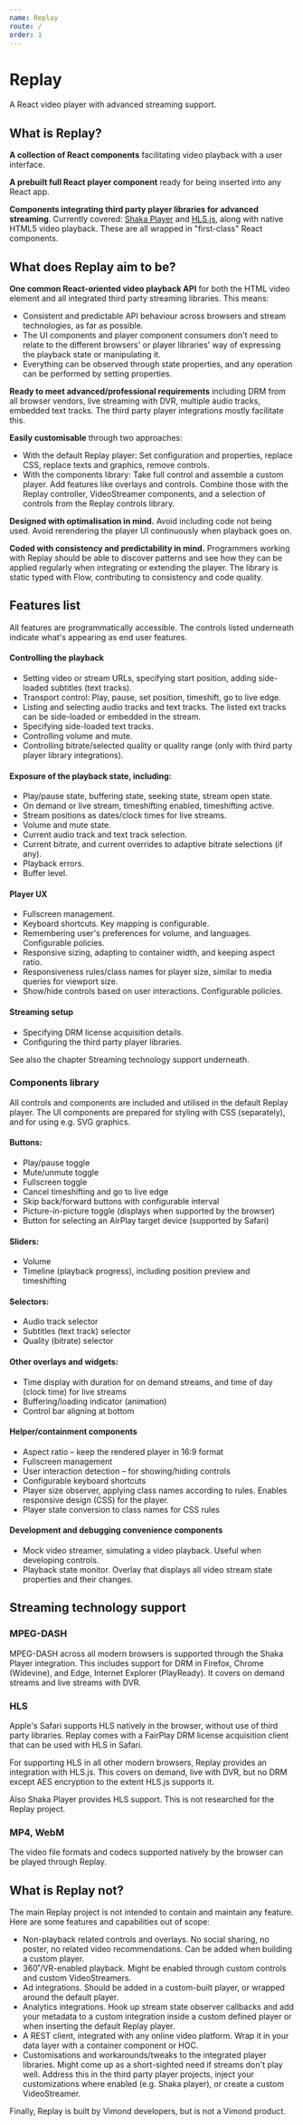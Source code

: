 ```yaml
---
name: Replay
route: /
order: 1
---
```



# Replay

A React video player with advanced streaming support.

<Playground>
  <Replay
    source={{ streamUrl: 'https://d3sifrqo4fwaek.cloudfront.net/1920x1080/manifest.m3u8', startPosition: 2 }}
    initialPlaybackProps={{ isPaused: true }} >
    <HlsjsVideoStreamer/>
  </Replay>
</Playground>

## What is Replay?

**A collection of React components** facilitating video playback with a user interface.

**A prebuilt full React player component** ready for being inserted into any React app.

**Components integrating third party player libraries for advanced streaming**. Currently covered: [Shaka Player](https://shaka-player-demo.appspot.com/) and [HLS.js](https://github.com/video-dev/hls.js/), along with native HTML5 video playback. These are all wrapped in "first-class" React components.

## What does Replay aim to be?

**One common React-oriented video playback API** for both the HTML video element and all integrated third party streaming libraries. This means:

* Consistent and predictable API behaviour across browsers and stream technologies, as far as possible.
* The UI components and player component consumers don't need to relate to the different browsers' or player libraries' way of expressing the playback state or manipulating it.
* Everything can be observed through state properties, and any operation can be performed by setting properties.

**Ready to meet advanced/professional requirements** including DRM from all browser vendors, live streaming with DVR, multiple audio tracks, embedded text tracks. The third party player integrations mostly facilitate this.

**Easily customisable** through two approaches:

* With the default Replay player: Set configuration and properties, replace CSS, replace texts and graphics, remove controls.
* With the components library: Take full control and assemble a custom player. Add features like overlays and controls. Combine those with the Replay controller, VideoStreamer components, and a selection of controls from the Replay controls library.

**Designed with optimalisation in mind.** Avoid including code not being used. Avoid rerendering the player UI continuously when playback goes on.

**Coded with consistency and predictability in mind.** Programmers working with Replay should be able to discover patterns and see how they can be applied regularly when integrating or extending the player. The library is static typed with Flow, contributing to consistency and code quality.

## Features list

All features are programmatically accessible. The controls listed underneath indicate what's appearing as end user features.

#### Controlling the playback

* Setting video or stream URLs, specifying start position, adding side-loaded subtitles (text tracks).
* Transport control: Play, pause, set position, timeshift, go to live edge.
* Listing and selecting audio tracks and text tracks. The listed ext tracks can be side-loaded or embedded in the stream.
* Specifying side-loaded text tracks.
* Controlling volume and mute.
* Controlling bitrate/selected quality or quality range (only with third party player library integrations).

#### Exposure of the playback state, including:

* Play/pause state, buffering state, seeking state, stream open state.
* On demand or live stream, timeshifting enabled, timeshifting active.
* Stream positions as dates/clock times for live streams.
* Volume and mute state.
* Current audio track and text track selection.
* Current bitrate, and current overrides to adaptive bitrate selections (if any).
* Playback errors.
* Buffer level.

#### Player UX

* Fullscreen management.
* Keyboard shortcuts. Key mapping is configurable.
* Remembering user's preferences for volume, and languages. Configurable policies.
* Responsive sizing, adapting to container width, and keeping aspect ratio.
* Responsiveness rules/class names for player size, similar to media queries for viewport size.
* Show/hide controls based on user interactions. Configurable policies.

#### Streaming setup

* Specifying DRM license acquisition details.
* Configuring the third party player libraries.

See also the chapter Streaming technology support underneath.

### Components library

All controls and components are included and utilised in the default Replay player. The UI components are prepared for styling with CSS (separately), and for using e.g. SVG graphics.

#### Buttons:

* Play/pause toggle
* Mute/unmute toggle
* Fullscreen toggle
* Cancel timeshifting and go to live edge
* Skip back/forward buttons with configurable interval
* Picture-in-picture toggle (displays when supported by the browser)
* Button for selecting an AirPlay target device (supported by Safari)

#### Sliders:

* Volume
* Timeline (playback progress), including position preview and timeshifting

#### Selectors:

* Audio track selector
* Subtitles (text track) selector
* Quality (bitrate) selector

#### Other overlays and widgets:

* Time display with duration for on demand streams, and time of day (clock time) for live streams
* Buffering/loading indicator (animation)
* Control bar aligning at bottom

#### Helper/containment components

* Aspect ratio – keep the rendered player in 16:9 format
* Fullscreen management
* User interaction detection – for showing/hiding controls
* Configurable keyboard shortcuts
* Player size observer, applying class names according to rules. Enables responsive design (CSS) for the player.
* Player state conversion to class names for CSS rules

#### Development and debugging convenience components

* Mock video streamer, simulating a video playback. Useful when developing controls.
* Playback state monitor. Overlay that displays all video stream state properties and their changes.

## Streaming technology support

### MPEG-DASH

MPEG-DASH across all modern browsers is supported through the Shaka Player integration. This includes support for DRM in Firefox, Chrome (Widevine), and Edge, Internet Explorer (PlayReady). It covers on demand streams and live streams with DVR.

### HLS

Apple's Safari supports HLS natively in the browser, without use of third party libraries. Replay comes with a FairPlay DRM license acquisition client that can be used with HLS in Safari.

For supporting HLS in all other modern browsers, Replay provides an integration with HLS.js. This covers on demand, live with DVR, but no DRM except AES encryption to the extent HLS.js supports it.

Also Shaka Player provides HLS support. This is not researched for the Replay project.

### MP4, WebM

The video file formats and codecs supported natively by the browser can be played through Replay.


## What is Replay not?

The main Replay project is not intended to contain and maintain any feature. Here are some features and capabilities out of scope:

* Non-playback related controls and overlays. No social sharing, no poster, no related video recommendations. Can be added when building a custom player. 
* 360˚/VR-enabled playback. Might be enabled through custom controls and custom VideoStreamers.
* Ad integrations. Should be added in a custom-built player, or wrapped around the default player.
* Analytics integrations. Hook up stream state observer callbacks and add your metadata to a custom integration inside a custom defined player or when inserting the default Replay player.
* A REST client, integrated with any online video platform. Wrap it in your data layer with a container component or HOC.
* Customisations and workarounds/tweaks to the integrated player libraries. Might come up as a short-sighted need if streams don't play well. Address this in the third party player projects, inject your customizations where enabled (e.g. Shaka player), or create a custom VideoStreamer.

Finally, Replay is built by Vimond developers, but is not a Vimond product.
